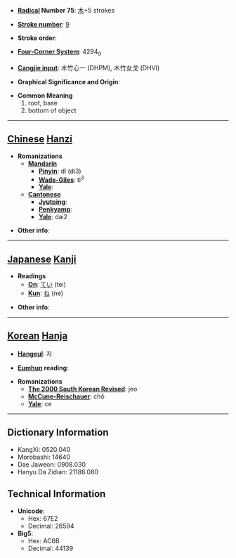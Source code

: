 * '''[[Wiktionary:Chinese radical index| Radical]] Number 75''': [[Wiktionary:Chinese radical index 木|木]]+5 strokes

* '''[[Wiktionary:Chinese total strokes index|Stroke number]]''': [[Wiktionary:Chinese total strokes index 9|9]]

* '''Stroke order''': 

* '''[[Wiktionary:Chinese four corner index|Four-Corner System]]''': 4294<sub>0</sub>

* '''[[Wiktionary:Chinese Cangjie index|Cangjie input]]''': 木竹心一 (DHPM), 木竹女戈 (DHVI)

* '''Graphical Significance and Origin''': 

* '''Common Meaning'''
*#root, base
*# bottom of object


----

== [[Chinese]] [[Hanzi]] ==

* '''Romanizations'''
** '''[[Mandarin]]'''
*** '''[[Pinyin]]''': dǐ (di3)
*** '''[[Wade-Giles]]''': ti<sup>3</sup>
*** '''[[Yale]]''': 
** '''[[Cantonese]]'''
*** '''[[Jyutping]]''':
*** '''[[Penkyamp]]''': 
*** '''[[Yale]]''': dai2

* '''Other info''': 

----

== [[Japanese]] [[Kanji]] ==

* '''Readings'''
** '''[[On]]''': [[てい]] (tei)
** '''[[Kun]]''': [[ね]] (ne)

* '''Other info''':  

----

== [[Korean]] [[Hanja]] ==

* '''[[Hangeul]]''': 저

* '''[[Eumhun]] reading''': 

* '''Romanizations'''
** '''[[The 2000 South Korean Revised Romanization|The 2000 South Korean Revised]]''': jeo
** '''[[McCune-Reischauer]]''': chŏ
** '''[[Yale]]''': ce

----

== Dictionary Information ==

* KangXi: 0520.040
* Morobashi: 14640
* Dae Jaweon: 0908.030
* Hanyu Da Zidian: 21186.080

== Technical Information ==

* '''Unicode''':
** Hex: 67E2
** Decimal: 26594
* '''Big5''':
** Hex: AC6B
** Decimal: 44139